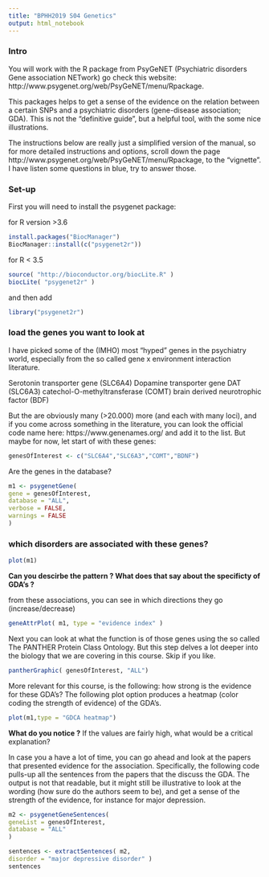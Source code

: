```yaml
---
title: "BPHH2019 S04 Genetics"
output: html_notebook
---
```


### Intro

You will work with the R package from PsyGeNET (Psychiatric disorders Gene association NETwork) go check this website: http://www.psygenet.org/web/PsyGeNET/menu/Rpackage.

This packages helps to get a sense of the evidence on the relation between a certain SNPs and a psychiatric disorders (gene-disease association; GDA). This is not the "definitive guide", but a helpful tool, with the some nice illustrations.

The instructions below are really just a simplified version of the manual, so for more detailed instructions and options, scroll down the page http://www.psygenet.org/web/PsyGeNET/menu/Rpackage, to the "vignette". I have listen some questions in blue, try to answer those. 

### Set-up 	
 	
First you will need to install the psygenet package:

for R version >3.6

```r
install.packages("BiocManager")
BiocManager::install(c("psygenet2r"))
```

for R < 3.5

```r
source( "http://bioconductor.org/biocLite.R" )
biocLite( "psygenet2r" )
```

and then add

```r
library("psygenet2r")
```

### load the genes you want to look at 

I have picked some of the (IMHO) most "hyped" genes in the psychiatry world, especially from the so called gene x environment interaction literature.

Serotonin transporter gene (SLC6A4)
Dopamine transporter gene DAT (SLC6A3)
catechol-O-methyltransferase (COMT)
brain derived neurotrophic factor (BDF)

But the are obviously many (>20.000) more (and each with many loci), and if you come across something in the literature, you can look the official code name here: https://www.genenames.org/ and add it to the list. But maybe for now, let start of with these genes:

```r
genesOfInterest <- c("SLC6A4","SLC6A3","COMT","BDNF")
```

Are the genes in the database? 

```r
m1 <- psygenetGene(
gene = genesOfInterest,
database = "ALL",
verbose = FALSE,
warnings = FALSE
)
```

### which disorders are associated with these genes? 

```r
plot(m1)
```

**Can you descirbe the pattern ? What does that say about the specificty of GDA's ?**


from these associations, you can see in which directions they go (increase/decrease)

```r
geneAttrPlot( m1, type = "evidence index" )
```

Next you can look at what the function is of those genes using the so called The PANTHER Protein Class Ontology. But this step delves a lot deeper into the biology that we are covering in this course. Skip if you like. 

```r
pantherGraphic( genesOfInterest, "ALL")
```

More relevant for this course, is the following: how strong is the evidence for these GDA's? The following plot option produces a heatmap (color coding the strength of evidence) of the GDA's. 


```r
plot(m1,type = "GDCA heatmap")
```
**What do you notice ?** If the values are fairly high, what would be a critical explanation? 
 
 
In case you a have a lot of time, you can go ahead and look at the papers that presented evidence for the association. Specifically, the following code pulls-up all the sentences from the papers that the discuss the GDA. The output is not that readable, but it might still be illustrative to look at the wording (how sure do the authors seem to be), and get a sense of the strength of the evidence, for instance for major depression.


```r
m2 <- psygenetGeneSentences(
geneList = genesOfInterest,
database = "ALL"
)
```


```r
sentences <- extractSentences( m2,
disorder = "major depressive disorder" )
sentences
```




